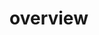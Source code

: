 # overview


<ul className="grid grid-cols-1 md:grid-cols-2 lg:grid-cols-3 xl:grid-cols-4 gap-4 -ml-6">

<ReferenceCard
    title="heatchart"
    description="This command allows the user to retrieve a Daily Market Heat Chart (15 minute delayed). The heat chart shows a..."
    url="/bot/reference/telegram/overview/heatchart"
/>
<ReferenceCard
    title="heatmap"
    description="This command allows the user to retrieve Daily Heat Maps by Market and Sector. The Daily Heat Maps will allow the..."
    url="/bot/reference/telegram/overview/heatmap"
/>
<ReferenceCard
    title="markets"
    description="This command allows the user to retrieve a markets overview which provides a quick summary of current market..."
    url="/bot/reference/telegram/overview/markets"
/>
<ReferenceCard
    title="watchlist"
    description="This command allows the user to retrieve an overview of their watchlist, which includes the current price,..."
    url="/bot/reference/telegram/overview/watchlist"
/>
<ReferenceCard
    title="watchlist_add"
    description="This command allows the user to add a stock or stocks to their watchlist."
    url="/bot/reference/telegram/overview/watchlist_add"
/>
<ReferenceCard
    title="watchlist_remove"
    description="This command allows the user to remove a stock from their watchlist."
    url="/bot/reference/telegram/overview/watchlist_remove"
/>
</ul>
